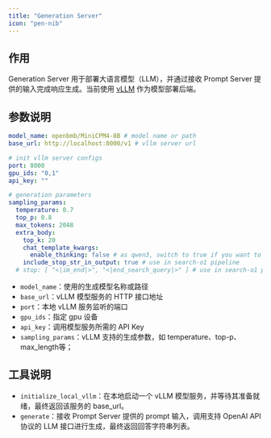 ```yaml
---
title: "Generation Server"
icon: "pen-nib"
---
```


## 作用

Generation Server 用于部署大语言模型（LLM），并通过接收 Prompt Server 提供的输入完成响应生成。当前使用 [vLLM](https://github.com/vllm-project/vllm) 作为模型部署后端。

## 参数说明

```yaml servers/generation/parameter.yaml icon="/images/yaml.svg"
model_name: openbmb/MiniCPM4-8B # model name or path
base_url: http://localhost:8000/v1 # vllm server url

# init vllm server configs
port: 8000
gpu_ids: "0,1"
api_key: ""

# generation parameters
sampling_params:
  temperature: 0.7
  top_p: 0.8
  max_tokens: 2048
  extra_body:
    top_k: 20
    chat_template_kwargs:
      enable_thinking: false # as qwen3, switch to true if you want to enable thinking
    include_stop_str_in_output: true # use in search-o1 pipeline
  # stop: [ "<|im_end|>", "<|end_search_query|>" ] # use in search-o1 pipeline
```

- `model_name`：使用的生成模型名称或路径
- `base_url`：vLLM 模型服务的 HTTP 接口地址
- `port`：本地 vLLM 服务监听的端口
- `gpu_ids`：指定 gpu 设备
- `api_key`：调用模型服务所需的 API Key
- `sampling_params`：vLLM 支持的生成参数，如 temperature、top-p、max_length等；

## 工具说明

- `initialize_local_vllm`：在本地启动一个 vLLM 模型服务，并等待其准备就绪，最终返回该服务的 base_url。
- `generate`：接收 Prompt Server 提供的 prompt 输入，调用支持 OpenAI API 协议的 LLM 接口进行生成，最终返回回答字符串列表。